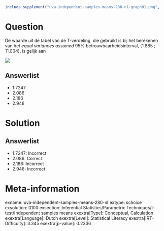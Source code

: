 ```r
include_supplement("uva-independent-samples-means-280-nl-graph01.png", recursive = TRUE)
```

Question
========

De waarde uit de tabel van de T-verdeling, die gebruikt is bij het
berekenen van het *equal variances assumed* 95%
betrouwbaarheidsinterval, (1.885 ; 11.004), is gelijk aan

![](uva-independent-samples-means-280-nl-graph01.png)

Answerlist
----------

* 1.7247
* 2.086
* 2.186
* 2.948

Solution
========

Answerlist
----------

* 1.7247: Incorrect
* 2.086: Correct
* 2.186: Incorrect
* 2.948: Incorrect

Meta-information
================
exname: uva-independent-samples-means-280-nl
extype: schoice
exsolution: 0100
exsection: Inferential Statistics/Parametric Techniques/t-test/Independent samples means
exextra[Type]: Conceptual, Calculation
exextra[Language]: Dutch
exextra[Level]: Statistical Literacy
exextra[IRT-Difficulty]: 3.345
exextra[p-value]: 0.2336
